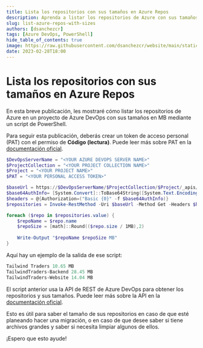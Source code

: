 ```yaml
---
title: Lista los repositorios con sus tamaños en Azure Repos
description: Aprenda a listar los repositorios de Azure con sus tamaños mediante PowerShell.
slug: list-azure-repos-with-sizes
authors: [dsanchezcr]
tags: [Azure DevOps, PowerShell]
hide_table_of_contents: true
image: https://raw.githubusercontent.com/dsanchezcr/website/main/static/img/ListADORepos/ListADORepos.png
date: 2023-02-28T18:00
---
```

# Lista los repositorios con sus tamaños en Azure Repos

En esta breve publicación, les mostraré cómo listar los repositorios de Azure en un proyecto de Azure DevOps con sus tamaños en MB mediante un script de PowerShell.
<!--truncate-->
Para seguir esta publicación, deberás crear un token de acceso personal (PAT) con el permiso de **Código (lectura)**. Puede leer más sobre PAT en la [documentación oficial](https://learn.microsoft.com/azure/devops/organizations/accounts/use-personal-access-tokens-to-authenticate).

```powershell
$DevOpsServerName = "<YOUR AZURE DEVOPS SERVER NAME>"
$ProjectCollection = "<YOUR PROJECT COLLECTION NAME>"
$Project = "<YOUR PROJECT NAME>"
$PAT = "<YOUR PERSONAL ACCESS TOKEN>"

$baseUrl = https://$DevOpsServerName/$ProjectCollection/$Project/_apis/git/repositories?includeLinks={includeLinks}&includeAllUrls={includeAllUrls}&includeHidden={includeHidden}&api-version=6.0
$base64AuthInfo= [System.Convert]::ToBase64String([System.Text.Encoding]::ASCII.GetBytes(":$($PAT)"))
$headers = @{Authorization=("Basic {0}" -f $base64AuthInfo)}
$repositories = Invoke-RestMethod -Uri $baseUrl -Method Get -Headers $headers

foreach ($repo in $repositories.value) {
    $repoName = $repo.name
    $repoSize = [math]::Round(($repo.size / 1MB),2) 
    
    Write-Output "$repoName $repoSize MB"
} 
```

Aquí hay un ejemplo de la salida de ese script:
```powershell
Tailwind Traders 10.65 MB
TailwindTraders-Backend 28.45 MB
TailwindTraders-Website 14.04 MB 
```

El script anterior usa la API de REST de Azure DevOps para obtener los repositorios y sus tamaños. Puede leer más sobre la API en la [documentación oficial](https://docs.microsoft.com/rest/api/azure/devops/git/repositories/list).

Esto es útil para saber el tamaño de sus repositorios en caso de que esté planeando hacer una migración, o en caso de que desee saber si tiene archivos grandes y saber si necesita limpiar algunos de ellos.

¡Espero que esto ayude!